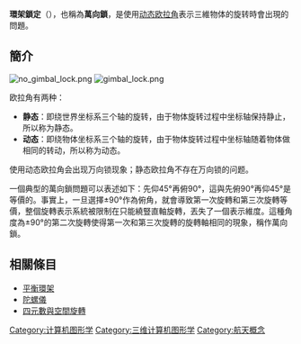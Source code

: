 {{multiple issues|
{{Expand|time=2013-12-13T02:18:09+00:00}}
{{Unreferenced|time=2013-12-13T02:18:09+00:00}}
}}
{{NoteTA
|G1=物理學
}}
'''環架鎖定'''（{{lang-en|Gimbal lock}}），也稱為'''萬向鎖'''，是使用[[欧拉角|动态欧拉角]]表示三維物体的旋转時會出現的問題。

== 簡介 ==
[[Image:no_gimbal_lock.png|thumb]]
[[Image:gimbal_lock.png|thumb]]

欧拉角有两种：
* '''静态'''：即绕世界坐标系三个轴的旋转，由于物体旋转过程中坐标轴保持静止，所以称为静态。
* '''动态'''：即绕物体坐标系三个轴的旋转，由于物体旋转过程中坐标轴随着物体做相同的转动，所以称为动态。

使用动态欧拉角会出现万向锁现象；静态欧拉角不存在万向锁的问题。

一個典型的萬向鎖問題可以表述如下：先仰45°再俯90°，這與先俯90°再仰45°是等價的。事實上，一旦選擇±90°作為俯角，就會導致第一次旋轉和第三次旋轉等價，整個旋轉表示系統被限制在只能繞豎直軸旋轉，丟失了一個表示維度。這種角度為±90°的第二次旋轉使得第一次和第三次旋轉的旋轉軸相同的現象，稱作萬向鎖。

== 相關條目 ==
* [[平衡環架|平衡環架]]
* [[陀螺儀|陀螺儀]]
* [[四元數與空間旋轉|四元數與空間旋轉]]

[[Category:计算机图形学|Category:计算机图形学]]
[[Category:三维计算机图形学|Category:三维计算机图形学]]
[[Category:航天概念|Category:航天概念]]